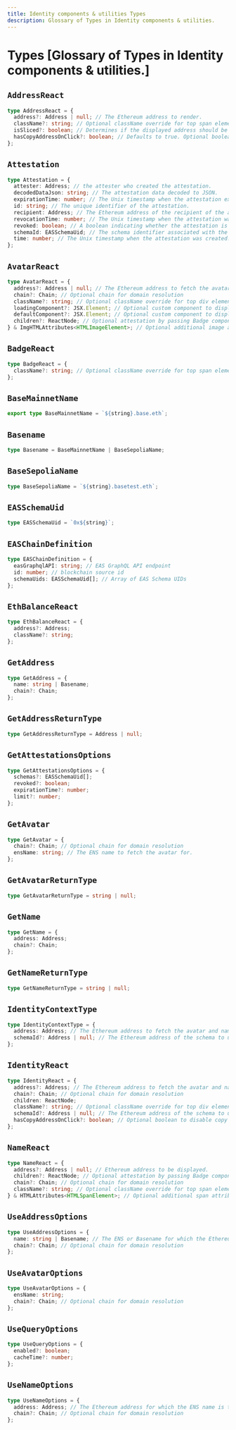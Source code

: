 ```yaml
---
title: Identity components & utilities Types
description: Glossary of Types in Identity components & utilities.
---
```







# Types [Glossary of Types in Identity components & utilities.]

## `AddressReact`

```ts
type AddressReact = {
  address?: Address | null; // The Ethereum address to render.
  className?: string; // Optional className override for top span element.
  isSliced?: boolean; // Determines if the displayed address should be sliced.
  hasCopyAddressOnClick?: boolean; // Defaults to true. Optional boolean to disable copy address on click functionality.
};
```

## `Attestation`

```ts
type Attestation = {
  attester: Address; // the attester who created the attestation.
  decodedDataJson: string; // The attestation data decoded to JSON.
  expirationTime: number; // The Unix timestamp when the attestation expires (0 for no expiration).
  id: string; // The unique identifier of the attestation.
  recipient: Address; // The Ethereum address of the recipient of the attestation.
  revocationTime: number; // The Unix timestamp when the attestation was revoked, if applicable.
  revoked: boolean; // A boolean indicating whether the attestation is revocable or not.
  schemaId: EASSchemaUid; // The schema identifier associated with the attestation.
  time: number; // The Unix timestamp when the attestation was created.
};
```

## `AvatarReact`

```ts
type AvatarReact = {
  address?: Address | null; // The Ethereum address to fetch the avatar for.
  chain?: Chain; // Optional chain for domain resolution
  className?: string; // Optional className override for top div element.
  loadingComponent?: JSX.Element; // Optional custom component to display while the avatar data is loading.
  defaultComponent?: JSX.Element; // Optional custom component to display when no ENS name or avatar is available.
  children?: ReactNode; // Optional attestation by passing Badge component as its children
} & ImgHTMLAttributes<HTMLImageElement>; // Optional additional image attributes to apply to the avatar.
```

## `BadgeReact`

```ts
type BadgeReact = {
  className?: string; // Optional className override for top span element.
};
```

## `BaseMainnetName`

```ts
export type BaseMainnetName = `${string}.base.eth`;
```

## `Basename`

```ts
type Basename = BaseMainnetName | BaseSepoliaName;
```

## `BaseSepoliaName`

```ts
type BaseSepoliaName = `${string}.basetest.eth`;
```

## `EASSchemaUid`

```ts
type EASSchemaUid = `0x${string}`;
```

## `EASChainDefinition`

```ts
type EASChainDefinition = {
  easGraphqlAPI: string; // EAS GraphQL API endpoint
  id: number; // blockchain source id
  schemaUids: EASSchemaUid[]; // Array of EAS Schema UIDs
};
```

## `EthBalanceReact`

```ts
type EthBalanceReact = {
  address?: Address;
  className?: string;
};
```

## `GetAddress`

```ts
type GetAddress = {
  name: string | Basename;
  chain?: Chain;
};
```

## `GetAddressReturnType`

```ts
type GetAddressReturnType = Address | null;
```

## `GetAttestationsOptions`

```ts
type GetAttestationsOptions = {
  schemas?: EASSchemaUid[];
  revoked?: boolean;
  expirationTime?: number;
  limit?: number;
};
```

## `GetAvatar`

```ts
type GetAvatar = {
  chain?: Chain; // Optional chain for domain resolution
  ensName: string; // The ENS name to fetch the avatar for.
};
```

## `GetAvatarReturnType`

```ts
type GetAvatarReturnType = string | null;
```

## `GetName`

```ts
type GetName = {
  address: Address;
  chain?: Chain;
};
```

## `GetNameReturnType`

```ts
type GetNameReturnType = string | null;
```

## `IdentityContextType`

```ts
type IdentityContextType = {
  address: Address; // The Ethereum address to fetch the avatar and name for.
  schemaId?: Address | null; // The Ethereum address of the schema to use for EAS attestation.
};
```

## `IdentityReact`

```ts
type IdentityReact = {
  address?: Address; // The Ethereum address to fetch the avatar and name for.
  chain?: Chain; // Optional chain for domain resolution
  children: ReactNode;
  className?: string; // Optional className override for top div element.
  schemaId?: Address | null; // The Ethereum address of the schema to use for EAS attestation.
  hasCopyAddressOnClick?: boolean; // Optional boolean to disable copy address on click functionality.
};
```

## `NameReact`

```ts
type NameReact = {
  address?: Address | null; // Ethereum address to be displayed.
  children?: ReactNode; // Optional attestation by passing Badge component as its children
  chain?: Chain; // Optional chain for domain resolution
  className?: string; // Optional className override for top span element.
} & HTMLAttributes<HTMLSpanElement>; // Optional additional span attributes to apply to the name.
```

## `UseAddressOptions`

```ts
type UseAddressOptions = {
  name: string | Basename; // The ENS or Basename for which the Ethereum address is to be fetched
  chain?: Chain; // Optional chain for domain resolution
};
```

## `UseAvatarOptions`

```ts
type UseAvatarOptions = {
  ensName: string;
  chain?: Chain; // Optional chain for domain resolution
};
```

## `UseQueryOptions`

```ts
type UseQueryOptions = {
  enabled?: boolean;
  cacheTime?: number;
};
```

## `UseNameOptions`

```ts
type UseNameOptions = {
  address: Address; // The Ethereum address for which the ENS name is to be fetched.
  chain?: Chain; // Optional chain for domain resolution
};
```


<FeedbackWidget />

